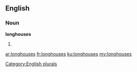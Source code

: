 ==English==

===Noun===
'''longhouses'''

# {{plural of|longhouse}}

[[Category:English plurals]]

[[ar:longhouses]]
[[fr:longhouses]]
[[ku:longhouses]]
[[my:longhouses]]